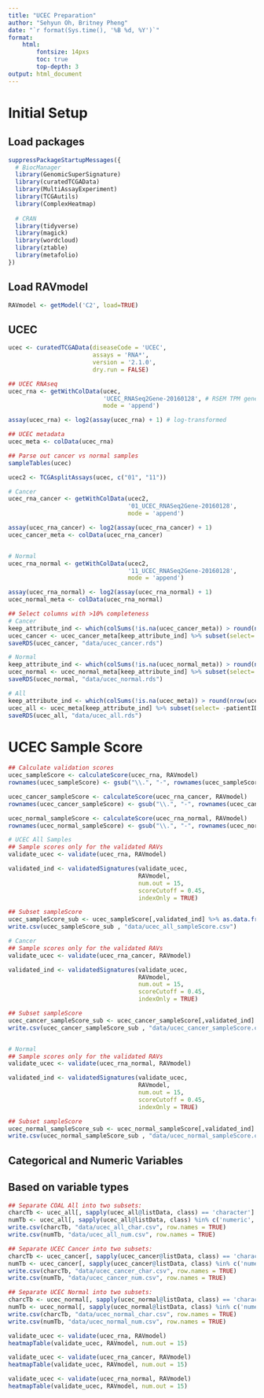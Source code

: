 ```yaml
---
title: "UCEC Preparation"
author: "Sehyun Oh, Britney Pheng"
date: "`r format(Sys.time(), '%B %d, %Y')`"
format:
    html:
        fontsize: 14pxs
        toc: true
        top-depth: 3
output: html_document
---
```


# Initial Setup
## Load packages
```r

suppressPackageStartupMessages({
  # BiocManager
  library(GenomicSuperSignature)
  library(curatedTCGAData)
  library(MultiAssayExperiment)
  library(TCGAutils)
  library(ComplexHeatmap)
  
  # CRAN
  library(tidyverse)
  library(magick)
  library(wordcloud)
  library(ztable)
  library(metafolio)
})
```

## Load RAVmodel
```r
RAVmodel <- getModel('C2', load=TRUE)
```

## UCEC
```r
ucec <- curatedTCGAData(diseaseCode = 'UCEC',
                        assays = 'RNA*',
                        version = '2.1.0',
                        dry.run = FALSE)
```

```r
## UCEC RNAseq
ucec_rna <- getWithColData(ucec,
                           'UCEC_RNASeq2Gene-20160128', # RSEM TPM gene expression values
                           mode = 'append')

assay(ucec_rna) <- log2(assay(ucec_rna) + 1) # log-transformed

## UCEC metadata
ucec_meta <- colData(ucec_rna)
```

```r
## Parse out cancer vs normal samples
sampleTables(ucec)

ucec2 <- TCGAsplitAssays(ucec, c("01", "11"))

# Cancer
ucec_rna_cancer <- getWithColData(ucec2,
                                  '01_UCEC_RNASeq2Gene-20160128',
                                  mode = 'append')

assay(ucec_rna_cancer) <- log2(assay(ucec_rna_cancer) + 1)
ucec_cancer_meta <- colData(ucec_rna_cancer)


# Normal
ucec_rna_normal <- getWithColData(ucec2,
                                  '11_UCEC_RNASeq2Gene-20160128',
                                  mode = 'append')

assay(ucec_rna_normal) <- log2(assay(ucec_rna_normal) + 1)
ucec_normal_meta <- colData(ucec_rna_normal)
```

```r
## Select columns with >10% completeness
# Cancer
keep_attribute_ind <- which(colSums(!is.na(ucec_cancer_meta)) > round(nrow(ucec_cancer_meta)/10))
ucec_cancer <- ucec_cancer_meta[keep_attribute_ind] %>% subset(select= -patientID)
saveRDS(ucec_cancer, "data/ucec_cancer.rds")

# Normal
keep_attribute_ind <- which(colSums(!is.na(ucec_normal_meta)) > round(nrow(ucec_normal_meta)/10))
ucec_normal <- ucec_normal_meta[keep_attribute_ind] %>% subset(select= -patientID)
saveRDS(ucec_normal, "data/ucec_normal.rds")

# All
keep_attribute_ind <- which(colSums(!is.na(ucec_meta)) > round(nrow(ucec_meta)/10))
ucec_all <- ucec_meta[keep_attribute_ind] %>% subset(select= -patientID)
saveRDS(ucec_all, "data/ucec_all.rds")
```

# UCEC Sample Score
```r
## Calculate validation scores
ucec_sampleScore <- calculateScore(ucec_rna, RAVmodel)
rownames(ucec_sampleScore) <- gsub("\\.", "-", rownames(ucec_sampleScore))

ucec_cancer_sampleScore <- calculateScore(ucec_rna_cancer, RAVmodel)
rownames(ucec_cancer_sampleScore) <- gsub("\\.", "-", rownames(ucec_cancer_sampleScore))

ucec_normal_sampleScore <- calculateScore(ucec_rna_normal, RAVmodel)
rownames(ucec_normal_sampleScore) <- gsub("\\.", "-", rownames(ucec_normal_sampleScore))
```

```r
# UCEC All Samples
## Sample scores only for the validated RAVs
validate_ucec <- validate(ucec_rna, RAVmodel)

validated_ind <- validatedSignatures(validate_ucec, 
                                     RAVmodel, 
                                     num.out = 15, 
                                     scoreCutoff = 0.45, 
                                     indexOnly = TRUE)

## Subset sampleScore
ucec_sampleScore_sub <- ucec_sampleScore[,validated_ind] %>% as.data.frame()
write.csv(ucec_sampleScore_sub , "data/ucec_all_sampleScore.csv") 

# Cancer
## Sample scores only for the validated RAVs
validate_ucec <- validate(ucec_rna_cancer, RAVmodel)

validated_ind <- validatedSignatures(validate_ucec, 
                                     RAVmodel, 
                                     num.out = 15, 
                                     scoreCutoff = 0.45, 
                                     indexOnly = TRUE)

## Subset sampleScore
ucec_cancer_sampleScore_sub <- ucec_cancer_sampleScore[,validated_ind] %>% as.data.frame()
write.csv(ucec_cancer_sampleScore_sub , "data/ucec_cancer_sampleScore.csv") 


# Normal
## Sample scores only for the validated RAVs
validate_ucec <- validate(ucec_rna_normal, RAVmodel)

validated_ind <- validatedSignatures(validate_ucec, 
                                     RAVmodel, 
                                     num.out = 15, 
                                     scoreCutoff = 0.45, 
                                     indexOnly = TRUE)

## Subset sampleScore
ucec_normal_sampleScore_sub <- ucec_normal_sampleScore[,validated_ind] %>% as.data.frame()
write.csv(ucec_normal_sampleScore_sub , "data/ucec_normal_sampleScore.csv") 
```

## Categorical and Numeric Variables
## Based on variable types
```r
## Separate COAL All into two subsets: 
charcTb <- ucec_all[, sapply(ucec_all@listData, class) == 'character']
numTb <- ucec_all[, sapply(ucec_all@listData, class) %in% c('numeric', 'integer')]
write.csv(charcTb, "data/ucec_all_char.csv", row.names = TRUE)
write.csv(numTb, "data/ucec_all_num.csv", row.names = TRUE)

## Separate UCEC Cancer into two subsets: 
charcTb <- ucec_cancer[, sapply(ucec_cancer@listData, class) == 'character'] # 374 metadata attributes (char)
numTb <- ucec_cancer[, sapply(ucec_cancer@listData, class) %in% c('numeric', 'integer')] # 283 samples x 328 metadata attributes (num)
write.csv(charcTb, "data/ucec_cancer_char.csv", row.names = TRUE)
write.csv(numTb, "data/ucec_cancer_num.csv", row.names = TRUE)

## Separate UCEC Normal into two subsets: 
charcTb <- ucec_normal[, sapply(ucec_normal@listData, class) == 'character']
numTb <- ucec_normal[, sapply(ucec_normal@listData, class) %in% c('numeric', 'integer')]
write.csv(charcTb, "data/ucec_normal_char.csv", row.names = TRUE)
write.csv(numTb, "data/ucec_normal_num.csv", row.names = TRUE)
```

```r
validate_ucec <- validate(ucec_rna, RAVmodel)
heatmapTable(validate_ucec, RAVmodel, num.out = 15)

validate_ucec <- validate(ucec_rna_cancer, RAVmodel)
heatmapTable(validate_ucec, RAVmodel, num.out = 15)

validate_ucec <- validate(ucec_rna_normal, RAVmodel)
heatmapTable(validate_ucec, RAVmodel, num.out = 15)
```
